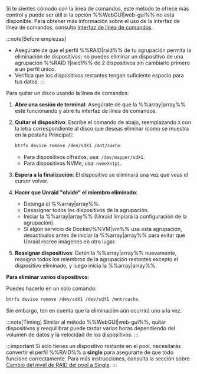 Si te sientes cómodo con la línea de comandos, este método te ofrece más control y puede ser útil si la opción %%WebGUI|web-gui%% no está disponible. Para obtener más información sobre el uso de la interfaz de línea de comandos, consulta [Interfaz de línea de comandos](../../../system-administration/advanced-tools/command-line-interface.mdx).

:::note[Before empiezas]

- Asegúrate de que el perfil %%RAID|raid%% de tu agrupación permita la eliminación de dispositivos; no puedes eliminar un dispositivo de una agrupación %%RAID 1|raid1%% de 2 dispositivos sin cambiarlo primero a un perfil único.
- Verifica que los dispositivos restantes tengan suficiente espacio para tus datos.
  :::

Para quitar un disco usando la línea de comandos:

1. **Abre una sesión de terminal**: Asegúrate de que la %%array|array%% esté funcionando y abre tu interfaz de línea de comandos.

2. **Quitar el dispositivo**: Escribe el comando de abajo, reemplazando `X` con la letra correspondiente al disco que deseas eliminar (como se muestra en la pestaña Principal):

   ```bash
   btrfs device remove /dev/sdX1 /mnt/cache
   ```

   - Para dispositivos cifrados, usa: `/dev/mapper/sdX1`.
   - Para dispositivos NVMe, usa: `nvmeXn1p1`.

3. **Espera a la finalización**: El dispositivo se eliminará una vez que veas el cursor volver.

4. **Hacer que Unraid "olvide" el miembro eliminado**:
   - Detenga el %%array|array%%.
   - Desasignar todos los dispositivos de la agrupación.
   - Iniciar la %%array|array%% (Unraid limpiará la configuración de la agrupación).
   - Si algún servicio de Docker/%%VM|vm%% usa esta agrupación, desactívalos antes de iniciar la %%array|array%% para evitar que Unraid recree imágenes en otro lugar.

5. **Reasignar dispositivos**: Detén la %%array|array%% nuevamente, reasigna todos los miembros de la agrupación restantes excepto el dispositivo eliminado, y luego inicia la %%array|array%%.

**Para eliminar varios dispositivos**:

Puedes hacerlo en un solo comando:

```bash
btrfs device remove /dev/sdX1 /dev/sdY1 /mnt/cache
```

Sin embargo, ten en cuenta que la eliminación aún ocurrirá uno a la vez.

:::note[Timing]
Similar al método %%WebGUI|web-gui%%, quitar dispositivos y reequilibrar puede tardar varias horas dependiendo del volumen de datos y la velocidad de los dispositivos.
:::

:::important
Si solo tienes un dispositivo restante en el pool, necesitarás convertir el perfil %%RAID%% a **single** para asegurarte de que todo funcione correctamente. Para más instrucciones, consulta la sección sobre [Cambio del nivel de RAID del pool a Single](#changing-pool-raid-levels).
:::

